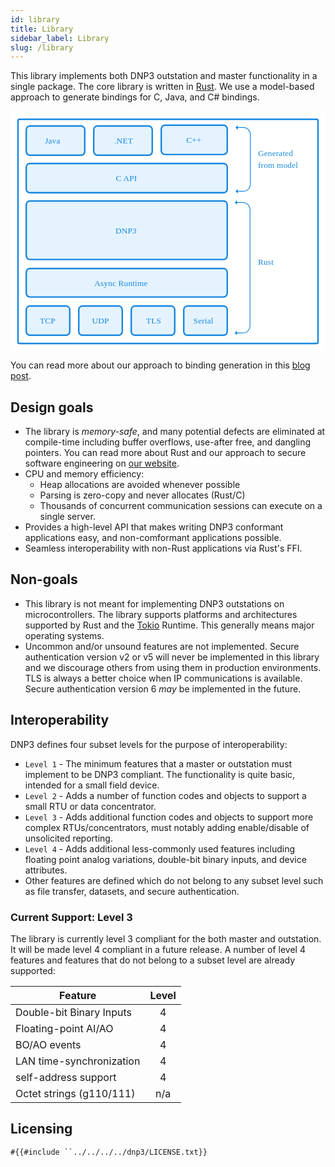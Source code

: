 ```yaml
---
id: library
title: Library
sidebar_label: Library
slug: /library
---
```



This library implements both DNP3 outstation and master functionality in a single package. The core library is written in [Rust](https://www.rust-lang.org/). We
use a model-based approach to generate bindings for C, Java, and C# bindings.

<svg xmlns="http://www.w3.org/2000/svg" viewBox="0 0 420 320"><g id="diagram" stroke="none" stroke-width="1" fill="none" fill-rule="evenodd"><path fill="#FFF" d="M0 0h420v320H0z"/><g id="Group" transform="translate(20 18)"><g id="tiles/modal" transform="translate(0 1)"><g id="modal"><rect id="Rectangle-8" stroke="#1787E0" stroke-width="2" fill="#E4F3FF" x="1" y="1" width="78" height="39" rx="5"/><text id="Modal" font-family="Poppins-SemiBold, Poppins" font-size="11" font-weight="500" letter-spacing=".183" fill="#1787E0"><tspan x="25.966" y="24.5">Java</tspan></text></g></g><g id="tiles/modal" transform="translate(0 241)"><g id="modal"><rect id="Rectangle-8" stroke="#1787E0" stroke-width="2" fill="#E4F3FF" x="1" y="1" width="58" height="39" rx="5"/><text id="Modal" font-family="Poppins-SemiBold, Poppins" font-size="11" font-weight="500" letter-spacing=".183" fill="#1787E0"><tspan x="19.176" y="24.5">TCP</tspan></text></g></g><g id="tiles/modal" transform="translate(70 241)"><g id="modal"><rect id="Rectangle-8" stroke="#1787E0" stroke-width="2" fill="#E4F3FF" x="1" y="1" width="58" height="39" rx="5"/><text id="Modal" font-family="Poppins-SemiBold, Poppins" font-size="11" font-weight="500" letter-spacing=".183" fill="#1787E0"><tspan x="18.664" y="24.5">UDP</tspan></text></g></g><g id="tiles/modal" transform="translate(140 241)"><g id="modal"><rect id="Rectangle-8" stroke="#1787E0" stroke-width="2" fill="#E4F3FF" x="1" y="1" width="58" height="39" rx="5"/><text id="Modal" font-family="Poppins-SemiBold, Poppins" font-size="11" font-weight="500" letter-spacing=".183" fill="#1787E0"><tspan x="20.875" y="24.5">TLS</tspan></text></g></g><g id="tiles/modal" transform="translate(210 241)"><g id="modal"><rect id="Rectangle-8" stroke="#1787E0" stroke-width="2" fill="#E4F3FF" x="1" y="1" width="58" height="39" rx="5"/><text id="Modal" font-family="Poppins-SemiBold, Poppins" font-size="11" font-weight="500" letter-spacing=".183" fill="#1787E0"><tspan x="13.835" y="24.5">Serial</tspan></text></g></g><g id="arrows/arrow-4" transform="matrix(-1 0 0 1 320 1)"><g id="arrow-4" transform="translate(20.165)"><path d="M18.835 3H9.417C4.217 3 0 7.215 0 12.421V78.58C0 83.782 4.215 88 9.417 88h9.418" id="Path-4" stroke="#1787E0"/><path id="Triangle-2-Copy-2" fill="#1787E0" d="M16.835 6V0l3 3z"/><path id="Triangle-2-Copy-4" fill="#1787E0" d="M16.835 91v-6l3 3z"/></g></g><g id="arrows/arrow-4" transform="matrix(-1 0 0 1 320 101)"><g id="arrow-4" transform="translate(20.67)"><path d="M19.33 3H9.666A9.662 9.662 0 000 12.665v154.67A9.665 9.665 0 009.665 177h9.666" id="Path-4" stroke="#1787E0"/><path id="Triangle-2-Copy-2" fill="#1787E0" d="M17.331 6V0l3 3z"/><path id="Triangle-2-Copy-4" fill="#1787E0" d="M17.331 180v-6l3 3z"/></g></g><g id="tiles/modal" transform="translate(90 1)"><g id="modal"><rect id="Rectangle-8" stroke="#1787E0" stroke-width="2" fill="#E4F3FF" x="1" y="1" width="78" height="39" rx="5"/><text id="Modal" font-family="Poppins-SemiBold, Poppins" font-size="11" font-weight="500" letter-spacing=".183" fill="#1787E0"><tspan x="28.523" y="24.5">.NET</tspan></text></g></g><g id="tiles/modal" transform="translate(180)"><g id="modal"><rect id="Rectangle-8" stroke="#1787E0" stroke-width="2" fill="#E4F3FF" x="1" y="1" width="88" height="39" rx="5"/><text id="Modal" font-family="Poppins-SemiBold, Poppins" font-size="11" font-weight="500" letter-spacing=".183" fill="#1787E0"><tspan x="34.324" y="24.5">C++</tspan></text></g></g><g id="tiles/modal" transform="translate(0 51)"><g id="modal"><rect id="Rectangle-8" stroke="#1787E0" stroke-width="2" fill="#E4F3FF" x="1" y="1" width="268" height="39" rx="5"/><text id="Modal" font-family="Poppins-SemiBold, Poppins" font-size="11" font-weight="500" letter-spacing=".183" fill="#1787E0"><tspan x="120.511" y="24.5">C API</tspan></text></g></g><text id="Generated-from-model" font-family="Poppins-SemiBold, Poppins" font-size="11" font-weight="500" letter-spacing=".183" fill="#1787E0"><tspan x="310" y="42">Generated </tspan> <tspan x="310" y="58">from model</tspan></text><text id="Rust" font-family="Poppins-SemiBold, Poppins" font-size="11" font-weight="500" letter-spacing=".183" fill="#1787E0"><tspan x="310" y="187">Rust</tspan></text><g id="tiles/modal" transform="translate(0 101)"><g id="modal"><rect id="Rectangle-8" stroke="#1787E0" stroke-width="2" fill="#E4F3FF" x="1" y="1" width="268" height="78" rx="5"/><text id="Modal" font-family="Poppins-SemiBold, Poppins" font-size="11" font-weight="500" letter-spacing=".183" fill="#1787E0"><tspan x="120.042" y="44">DNP3</tspan></text></g></g><g id="tiles/modal" transform="translate(0 191)"><g id="modal"><rect id="Rectangle-8" stroke="#1787E0" stroke-width="2" fill="#E4F3FF" x="1" y="1" width="268" height="38" rx="5"/><text id="Modal" font-family="Poppins-SemiBold, Poppins" font-size="11" font-weight="500" letter-spacing=".183" fill="#1787E0"><tspan x="91.882" y="24">Async Runtime</tspan></text></g></g></g><rect id="Rectangle" stroke="#1787E0" stroke-width="2" x="10" y="11" width="400" height="299" rx="2"/></g></svg>

You can read more about our approach to binding generation in this [blog post](https://stepfunc.io/blog/bindings/).

## Design goals

* The library is *memory-safe*, and many potential defects are eliminated at compile-time including buffer overflows,
use-after free, and dangling pointers. You can read more about Rust and our approach to secure software engineering on [our website](https://stepfunc.io/about/why-rust/).
* CPU and memory efficiency:
  * Heap allocations are avoided whenever possible
  * Parsing is zero-copy and never allocates (Rust/C)
  * Thousands of concurrent communication sessions can execute on a single server.
* Provides a high-level API that makes writing DNP3 conformant applications easy, and non-comformant applications possible.
* Seamless interoperability with non-Rust applications via Rust's FFI.

## Non-goals

* This library is not meant for implementing DNP3 outstations on microcontrollers. The library supports platforms and architectures supported by Rust
and the [Tokio](https://tokio.rs/) Runtime. This generally means major operating systems.
* Uncommon and/or unsound features are not implemented. Secure authentication version v2 or v5 will never be implemented in this library and we discourage
others from using them in production environments. TLS is always a better choice when IP communications is available. Secure authentication version 6 *may*
be implemented in the future.

## Interoperability

DNP3 defines four subset levels for the purpose of interoperability:

* `Level 1` - The minimum features that a master or outstation must implement to be DNP3 compliant. The functionality is quite basic, intended for a small field device.
* `Level 2` - Adds a number of function codes and objects to support a small RTU or data concentrator.
* `Level 3` - Adds additional function codes and objects to support more complex RTUs/concentrators, must notably adding enable/disable of unsolicited reporting.
* `Level 4` - Adds additional less-commonly used features including floating point analog variations, double-bit binary inputs, and device attributes.
* Other features are defined which do not belong to any subset level such as file transfer, datasets, and secure authentication.


### Current Support: Level 3

The library is currently level 3 compliant for the both master and outstation. It will be made level 4 compliant in a future release. A number of level 4
features and features that do not belong to a subset level are already supported:

| Feature                   | Level |
|---------------------------|:-----:|
| Double-bit Binary Inputs  |  4    |
| Floating-point AI/AO      |  4    |
| BO/AO events              |  4    |
| LAN time-synchronization  |  4    |
| self-address support      |  4    |
| Octet strings (g110/111)  |  n/a  |

## Licensing

```
#{{#include ``../../../../dnp3/LICENSE.txt}}
```

